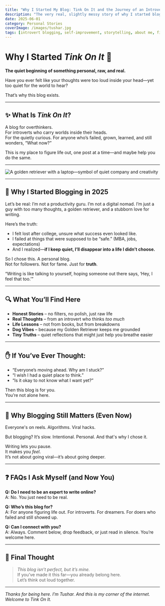 ```yaml
---
title: "Why I Started My Blog: Tink On It and the Journey of an Introvert"
description: "The very real, slightly messy story of why I started blogging in 2025—and how sharing your story (even quietly) can still change lives."
date: 2025-06-01
category: Personal Stories
coverImage: /images/tushar.jpg
tags: [introvert blogging, self-improvement, storytelling, about me, first blog]
---
```



# Why I Started *Tink On It* 🧠  
**The quiet beginning of something personal, raw, and real.**

Have you ever felt like your thoughts were too loud inside your head—yet too quiet for the world to hear?

That’s why this blog exists.

---

## ✨ What Is *Tink On It*?

A blog for overthinkers.  
For introverts who carry worlds inside their heads.  
For the quietly curious. For anyone who’s failed, grown, learned, and still wonders, “What now?”

This is my place to figure life out, one post at a time—and maybe help you do the same.

---

<Image
  src="/images/dog-laptop.png"
  alt="A golden retriever with a laptop—symbol of quiet company and creativity"
  width={800}
  height={400}
  className="rounded-xl my-6 mx-auto shadow-lg"
/>

---

## 💭 Why I Started Blogging in 2025

Let’s be real: I’m not a productivity guru. I’m not a digital nomad. I’m just a guy with too many thoughts, a golden retriever, and a stubborn love for writing.

Here’s the truth:

- I felt lost after college, unsure what success even looked like.
- I failed at things that were supposed to be “safe.” (MBA, jobs, expectations)
- And I realized—**if I keep quiet, I’ll disappear into a life I didn’t choose.**

So I chose this. A personal blog.  
Not for followers. Not for fame. Just for **truth**.

<Quote>
  “Writing is like talking to yourself, hoping someone out there says, ‘Hey, I feel that too.’”
</Quote>

---

## 🔍 What You’ll Find Here

- **Honest Stories** – no filters, no polish, just raw life
- **Real Thoughts** – from an introvert who thinks *too much*
- **Life Lessons** – not from books, but from breakdowns
- **Dog Vibes** – because my Golden Retriever keeps me grounded
- **Tiny Truths** – quiet reflections that might just help you breathe easier

---

## ✋ If You’ve Ever Thought:

- “Everyone’s moving ahead. Why am I stuck?”
- “I wish I had a quiet place to think.”
- “Is it okay to not know what I want yet?”

Then this blog is for you.  
You’re not alone here.

---

## 🧠 Why Blogging Still Matters (Even Now)

Everyone's on reels. Algorithms. Viral hacks.

But blogging? It’s slow. Intentional. Personal. And that's why I chose it.

Writing lets you pause.  
It makes you *feel*.  
It’s not about going viral—it’s about going deeper.

---

## ❓ FAQs I Ask Myself (and Now You)

**Q: Do I need to be an expert to write online?**  
A: No. You just need to be real.

**Q: Who’s this blog for?**  
A: For anyone figuring life out. For introverts. For dreamers. For doers who failed and still showed up.

**Q: Can I connect with you?**  
A: Always. Comment below, drop feedback, or just read in silence. You’re welcome here.

---

## 🧡 Final Thought

> *This blog isn’t perfect, but it’s mine.*  
> If you’ve made it this far—you already belong here.  
> Let’s think out loud together.

---

*Thanks for being here. I’m Tushar. And this is my corner of the internet.*  
*Welcome to Tink On It.*


